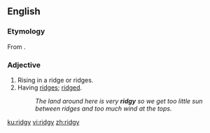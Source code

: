 ==English==

===Etymology===
From {{suffix|ridge|y|lang=en}}.

===Adjective===
{{en-adj|er}}

# Rising in a ridge or ridges.
# Having [[ridge]]s; [[ridged]].
#:''The land around here is very '''ridgy''' so we get too little sun between ridges and too much wind at the tops.''

[[ku:ridgy]]
[[vi:ridgy]]
[[zh:ridgy]]